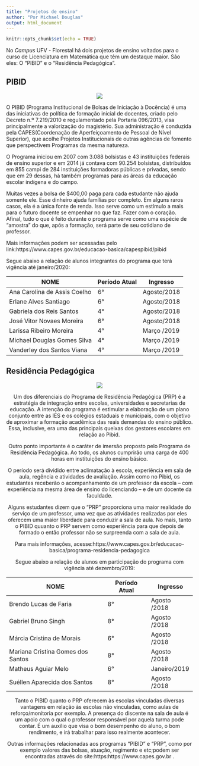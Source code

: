 ---
title: "Projetos de ensino"
author: "Por Michael Douglas"
output: html_document
---

```{r setup, include=FALSE}
knitr::opts_chunk$set(echo = TRUE)
```

No *Campus* UFV - Florestal há dois projetos de ensino voltados para o curso de Licenciatura em Matemática que têm um destaque maior. São eles: O "PIBID" e o "Residência Pedagógica".
<p>

## **PIBID**
<center>![](C:\Users\MICHAEL\Downloads\logomarcapibid.png)</center>
<p> O PIBID (Programa Institucional de Bolsas de Iniciação à Docência) é uma das iniciativas de política de formação inicial de docentes, criado pelo Decreto n.º 7.219/2010 e regulamentado pela Portaria 096/2013, visa principalmente a valorização do magistério. Sua administração é conduzida pela CAPES(Coordenação de Aperfeiçoamento de Pessoal de Nível Superior), que acolhe Projetos Institucionais de outras agências de fomento que perspectivem Programas da mesma natureza.</p>
<p>O Programa iniciou em 2007 com 3.088 bolsistas e 43 instituições federais de ensino superior e em 2014 já contava com 90.254 bolsistas, distribuídos em 855 campi de 284 instituições formadoras públicas e privadas, sendo que em 29 dessas, há também programas para as áreas da educação escolar indígena e do campo.</p>
<p>Muitas vezes a bolsa de $400,00 paga para cada estudante não ajuda somente ele. Esse dinheiro ajuda famílias por completo. Em alguns raros casos, ela é a única fonte de renda. Isso serve como um estímulo a mais para o futuro docente se empenhar no que faz. Fazer com o coração. Afinal, tudo o que é feito durante o programa serve como uma espécie de "amostra" do que, após a formação, será parte de seu cotidiano de professor.</p>
<p> Mais informações podem ser acessadas pelo link:https://www.capes.gov.br/educacao-basica/capespibid/pibid </p>

<P>
Segue abaixo a relação de alunos integrantes do programa que terá vigência até janeiro/2020:
<p>
<p>
NOME                         |Período Atual | Ingresso   |
-----------------------------|--------------|------------|
Ana Carolina de Assis Coelho |6°            |Agosto/2018 |
Erlane Alves Santiago        |6°            |Agosto/2018 |
Gabriela dos Reis Santos     |4°            |Agosto/2018 |
José Vitor Novaes Moreira    |6°            |Agosto/2018 |
Larissa Ribeiro Moreira      |4°            |Março /2019 |
Michael Douglas Gomes Silva  |4°            |Março /2019 |
Vanderley dos Santos Viana   |4°            |Março /2019 |

<P>
## **Residência Pedagógica**
<center>![](C:\Users\MICHAEL\Downloads\logoresidencia.png)
<p>Um dos diferenciais do Programa de Residência Pedagógica (PRP) é a estratégia de integração entre escolas, universidades e secretarias de educação. A intenção do programa é estimular a elaboração de um plano conjunto entre as IES e os colégios estaduais e municipais, com o objetivo de aproximar a formação acadêmica das reais demandas do ensino público. Essa, inclusive, era uma das principais queixas dos gestores escolares em relação ao Pibid.
<P>Outro ponto importante é o caráter de imersão proposto pelo Programa de Residência Pedagógica. Ao todo, os alunos cumprirão uma carga de 400 horas em instituições do ensino básico.
<p>O período será dividido entre aclimatação à escola, experiência em sala de aula, regência e atividades de avaliação. Assim como no Pibid, os estudantes receberão o acompanhamento de um professor da escola – com experiência na mesma área de ensino do licenciando – e de um docente da faculdade.
<p>Alguns estudantes dizem que o "PRP" proporciona uma maior realidade do serviço de um professor, uma vez que as atividades realizadas por eles oferecem uma maior liberdade para conduzir a sala de aula. No mais, tanto o PIBID quuanto o PRP servem como experiência para que depois de formado o então professor não se surpreenda com a sala de aula.
<p> Para mais informações, acesse:https://www.capes.gov.br/educacao-basica/programa-residencia-pedagogica
<p> Segue abaixo a relação de alunos em participação do programa com vigência até dezembro/2019:

<p>
NOME                              | Período Atual|Ingresso    |            
----------------------------------|--------------|------------|
Brendo Lucas de Faria             |8°            |Agosto /2018|
Gabriel Bruno Singh               |8°            |Agosto /2018|
Márcia Cristina de Morais         |6°            |Agosto /2018|
Mariana Cristina Gomes dos Santos |8°            |Agosto /2018|
Matheus Aguiar Melo               |6°            |Janeiro/2019|
Suéllen Aparecida dos Santos      |8°            |Agosto /2018|

<p>

<p>Tanto o PIBID quanto o PRP oferecem às escolas vinculadas diversas vantagens em relação às escolas não vinculadas, como aulas de reforço/monitoria por exemplo. A presença do discente na sala de aula é um apoio com o qual o professor responsável por aquela turma pode contar. É um auxílio que visa o bom desempenho do aluno, o bom rendimento, e irá trabalhar para isso realmente acontecer.

<p> Outras informações relacionadas aos programas "PIBID" e "PRP", como por exemplo valores das bolsas, atuação, regimento e etc;podem ser encontradas através do site:https:https://www.capes.gov.br . 